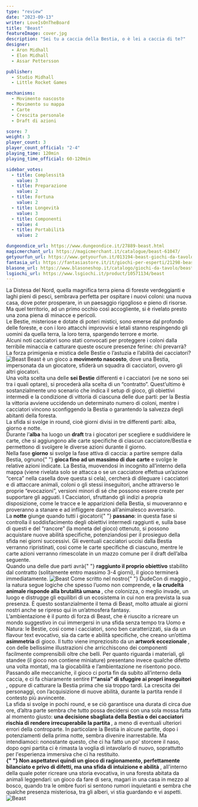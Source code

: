 ```yaml
---
type: "review"
date: "2023-09-13"
writer: LoveIsOnTheBoard
title: "Beast"
featureImage: cover.jpg
description: "Sei tu a caccia della Bestia, o è lei a caccia di te?"
designer:
  - Aron Midhall
  - Elon Midhall
  - Assar Pettersson

publisher:
  - Studio Midhall
  - Little Rocket Games

mechanisms:
  - Movimento nascosto
  - Movimento su mappa
  - Carte
  - Crescita personale
  - Draft di azioni

score: 7
weight: 3
player_count: 3
player_count_official: "2-4"
playing_time: 120min
playing_time_official: 60-120min

sidebar_votes:
  - title: Complessità
    value: 3
  - title: Preparazione
    value: 2
  - title: Fortuna
    value: 2
  - title: Longevità
    value: 3
  - title: Componenti
    value: 4
  - title: Portabilità
    value: 2

dungeondice_url: https://www.dungeondice.it/27889-beast.html
magicmerchant_url: https://magicmerchant.it/catalogue/beast-61047/
getyourfun_url: https://www.getyourfun.it/013194-beast-giochi-da-tavolo-horror.html
fantasia_url: https://fantasiastore.it/it/giochi-per-esperti/21298-beast.html
blasone_url: https://www.blasoneshop.it/catalogo/giochi-da-tavolo/beast-42-2002
lsgiochi_url: https://www.lsgiochi.it/product/10571134/beast
---
```


<Setting>
  La Distesa del Nord, quella magnifica terra piena di foreste verdeggianti e
  laghi pieni di pesci, sembrava perfetta per ospitare i nuovi coloni: una nuova
  casa, dove poter prosperare, in un paesaggio rigoglioso e pieno di risorse. Ma
  quel territorio, ad un primo occhio così accogliente, si è rivelato presto una
  zona piena di minacce e pericoli.
  <br />
  Le Bestie, misteriose e dotate di poteri mistici, sono emerse dal profondo
  delle foreste, e con i loro attacchi improvvisi e letali stanno respingendo
  gli uomini da quella terra, la loro terra, spargendo terrore e morte.
  <br />
  Alcuni noti cacciatori sono stati convocati per proteggere i coloni dalla
  terribile minaccia e catturare queste oscure presenze ferine: chi prevarrà? La
  forza primigenia e mistica delle Bestie o l’astuzia e l’abilità dei
  cacciatori?
</Setting>

<img src="./game1.png" alt="Beast" />

<Rules>
  Beast è un gioco a <strong>movimento nascosto</strong>, dove una Bestia,
  impersonata da un giocatore, sfiderà un squadra di cacciatori, ovvero gli
  altri giocatori.
  <br />
  Una volta scelta una delle <strong>sei Bestie</strong> differenti e i
  cacciatori (ve ne sono sei tra i quali optare), si procederà alla scelta di un
  “contratto”. Quest’ultimo è sostanzialmente uno scenario che indica il setup
  di gioco, gli obiettivi intermedi e la condizione di vittoria di ciascuna
  delle due parti: per la Bestia la vittoria avviene uccidendo un determinato
  numero di coloni, mentre i cacciatori vincono sconfiggendo la Bestia o
  garantendo la salvezza degli abitanti della foresta.
  <br />
  La sfida si svolge in round, cioè giorni divisi in tre differenti parti: alba,
  giorno e notte.
  <br />
  Durante l’<strong>alba</strong> ha luogo un <strong>draft</strong> tra i
  giocatori per scegliere e suddividere le carte, che si aggiungono alle carte
  specifiche di ciascun cacciatore/Bestia e permettono di svolgere le diverse
  azioni durante il giorno.
  <br />
  Nella fase <strong>giorno</strong> si svolge la fase attiva di caccia: a
  partire sempre dalla Bestia, ognuno{" "}
  <strong>gioca fino ad un massimo di due carte</strong> e svolge le relative
  azioni indicate. La Bestia, muovendosi in incognito all’interno della mappa
  (viene rivelata solo se attacca o se un cacciatore effettua un’azione “cerca”
  nella casella dove questa si cela), cercherà di dileguare i cacciatori e di
  attaccare animali, coloni o gli stessi inseguitori, anche attraverso le
  proprie “evocazioni”, versioni minori di sé che possono essere create per
  supportare gli agguati. I Cacciatori, sfruttando gli indizi a propria
  disposizione, come le tracce e le apparizioni della Bestia, si muoveranno e
  proveranno a stanare e ad infliggere danno all’animalesco avversario.
  <br />
  La <strong>notte</strong> giunge quando tutti i giocatori{" "}
  <strong>passano</strong>: in questa fase si controlla il soddisfacimento degli
  obiettivi intermedi raggiunti e, sulla base di questi e del “rancore” (la
  moneta del gioco) ottenuto, si possono acquistare nuove abilità specifiche,
  potenziandosi per il prosieguo della sfida nei giorni successivi. Gli
  eventuali cacciatori uccisi dalla Bestia verranno ripristinati, così come le
  carte specifiche di ciascuno, mentre le carte azioni verranno rimescolate in
  un mazzo comune per il draft dell’alba seguente.
  <br />
  Quando una delle due parti avrà{" "}
  <strong>raggiunto il proprio obiettivo</strong> stabilito dal contratto
  (solitamente entro massimo 3-4 giorni), il gioco terminerà immediatamente.
</Rules>

<img src="./game2.png" alt="Beast" />

<Feedback>
  Come scritto nel nostro{" "}
  <Link to="/convention/2023-05-18-play-love-is-on-the-board/">
    DudeCon di maggio
  </Link>
  , la natura segue logiche che spesso l’uomo non comprende, e <strong>
    la crudeltà animale risponde alla brutalità umana
  </strong>, che colonizza, o meglio invade, un luogo e distrugge gli equilibri di
  un ecosistema in cui non era prevista la sua presenza. È questo sostanzialmente
  il tema di Beast, molto attuale ai giorni nostri anche se ripreso qui in un’atmosfera
  fantasy.
  <br />
  L’ambientazione è il punto di forza di Beast, che è riuscito a ricreare un mondo
  suggestivo in cui immergersi in una sfida senza tempo tra Uomo e Natura: le Bestie,
  così come i cacciatori, sono ben caratterizzati, sia da un flavour text evocativo,
  sia da carte e abilità specifiche, che creano un’ottima <strong>
    asimmetria
  </strong> di gioco. Il tutto viene impreziosito da un <strong>
    artwork eccezionale
  </strong>, con delle bellissime illustrazioni che arricchiscono dei componenti
  facilmente comprensibili oltre che belli. Per quanto riguarda i materiali, gli
  standee (il gioco non contiene miniature) presentano invece qualche difetto una
  volta montati, ma la giocabilità e l’ambientazione ne risentono poco.
  <br />
  Passando alle meccaniche, il gioco ci porta fin da subito all’interno della caccia,
  e ci fa chiaramente sentire <strong>
    l’“ansia” di sfuggire ai propri inseguitori
  </strong>, oppure di catturare la Bestia prima che sia troppo tardi. La crescita
  dei personaggi, con l’acquisizione di nuove abilità, durante la partita rende il
  contesto più avvincente.
  <br />
  La sfida si svolge in pochi round, e se ciò garantisce una durata di circa due
  ore, d’altra parte sembra che tutto possa decidersi con una sola mossa fatta al
  momento giusto: <strong>
    una decisione sbagliata della Bestia o dei cacciatori rischia di rendere
    irrecuperabile la partita
  </strong>, a meno di eventuali ulteriori errori della controparte. In particolare
  la Bestia in alcune partite, dopo i potenziamenti della prima notte, sembra divenire
  inarrestabile. Ma intendiamoci: nonostante questo, che ci ha fatto un po' storcere
  il naso, dopo ogni partita ci è rimasta la voglia di intavolarlo di nuovo, soprattutto
  per l'esperienza immersiva che ci ha restituito.
  <br />
  <strong>
    {" "}
    Non aspettatevi quindi un gioco di ragionamento, perfettamente bilanciato e privo
    di difetti, ma una sfida di intuizione e abilità
  </strong>, all'interno della quale poter ricreare una storia evocativa, in una
  foresta abitata da animali leggendari: un gioco da fare di sera, magari in una
  casa in mezzo al bosco, quando tra le ombre fuori si sentono rumori inquietanti
  e sembra che qualche presenza misteriosa, tra gli alberi, vi stia guardando e vi
  aspetti.
</Feedback>

<img src="./game3.png" alt="Beast" />
